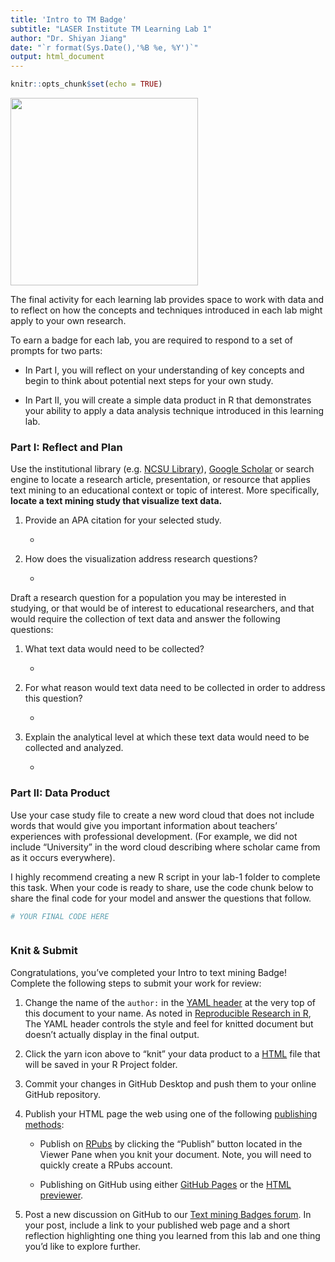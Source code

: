 ```yaml
---
title: 'Intro to TM Badge'
subtitle: "LASER Institute TM Learning Lab 1"
author: "Dr. Shiyan Jiang"
date: "`r format(Sys.Date(),'%B %e, %Y')`"
output: html_document
---
```


```r
knitr::opts_chunk$set(echo = TRUE)
```

![](img/tmb.png){width="300"}

The final activity for each learning lab provides space to work with data and to reflect on how the concepts and techniques introduced in each lab might apply to your own research.

To earn a badge for each lab, you are required to respond to a set of prompts for two parts: 

-   In Part I, you will reflect on your understanding of key concepts and begin to think about potential next steps for your own study.

-   In Part II, you will create a simple data product in R that demonstrates your ability to apply a data analysis technique introduced in this learning lab.

### Part I: Reflect and Plan

Use the institutional library (e.g. [NCSU Library](https://www.lib.ncsu.edu/#articles)), [Google Scholar](https://scholar.google.com/) or search engine to locate a research article, presentation, or resource that applies text mining to an educational context or topic of interest. More specifically, **locate a text mining study that visualize text data.**

1.  Provide an APA citation for your selected study.

    -   

2.  How does the visualization address research questions?

    -   

Draft a research question for a population you may be interested in studying, or that would be of interest to educational researchers, and that would require the collection of text data and answer the following questions:

1.  What text data would need to be collected?

    -   

2.  For what reason would text data need to be collected in order to address this question?

    -   

3.  Explain the analytical level at which these text data would need to be collected and analyzed.

    -   

### Part II: Data Product

Use your case study file to create a new word cloud that does not include words that would give you important information about teachers' experiences with professional development. (For example, we did not include "University" in the word cloud describing where scholar came from as it occurs everywhere).

I highly recommend creating a new R script in your lab-1 folder to complete this task. When your code is ready to share, use the code chunk below to share the final code for your model and answer the questions that follow.

```r
# YOUR FINAL CODE HERE



```

### Knit & Submit

Congratulations, you've completed your Intro to text mining Badge! Complete the following steps to submit your work for review:

1.  Change the name of the `author:` in the [YAML header](https://monashdatafluency.github.io/r-rep-res/yaml-header.html) at the very top of this document to your name. As noted in [Reproducible Research in R](https://monashdatafluency.github.io/r-rep-res/index.html), The YAML header controls the style and feel for knitted document but doesn't actually display in the final output.

2.  Click the yarn icon above to "knit" your data product to a [HTML](https://bookdown.org/yihui/rmarkdown/html-document.html) file that will be saved in your R Project folder.

3.  Commit your changes in GitHub Desktop and push them to your online GitHub repository.

4.  Publish your HTML page the web using one of the following [publishing methods](https://rpubs.com/cathydatascience/518692):

    -   Publish on [RPubs](https://rpubs.com) by clicking the "Publish" button located in the Viewer Pane when you knit your document. Note, you will need to quickly create a RPubs account.

    -   Publishing on GitHub using either [GitHub Pages](https://pages.github.com) or the [HTML previewer](http://htmlpreview.github.io).

5.  Post a new discussion on GitHub to our [Text mining Badges forum](https://github.com/orgs/laser-institute/teams/network-analysis/discussions/3). In your post, include a link to your published web page and a short reflection highlighting one thing you learned from this lab and one thing you'd like to explore further.
